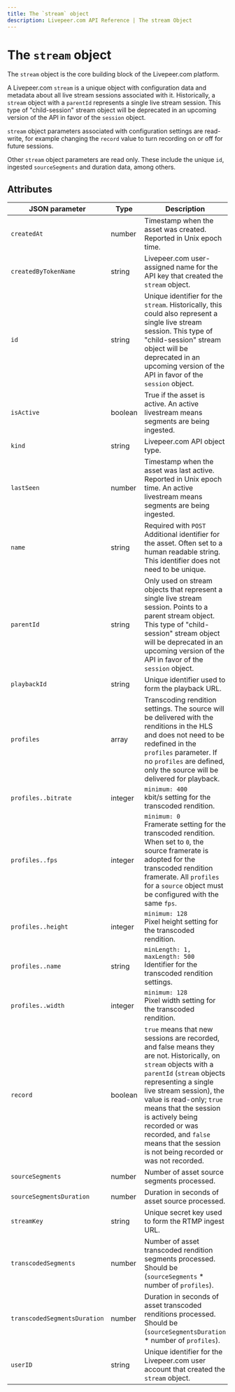 ```yaml
---
title: The `stream` object
description: Livepeer.com API Reference | The stream Object
---
```


# The `stream` object

The `stream` object is the core building block of the Livepeer.com platform.

A Livepeer.com `stream` is a unique object with configuration data and metadata about all live stream sessions associated with it. Historically, a `stream` object with a `parentId` represents a single live stream session. This type of "child-session" stream object will be deprecated in an upcoming version of the API in favor of the `session` object.

`stream` object parameters associated with configuration settings are read-write, for example changing the `record` value to turn recording on or off for future sessions.

Other `stream` object parameters are read only. These include the unique `id`, ingested `sourceSegments` and duration data, among others.

## Attributes

| JSON parameter               | Type    | Description                                                                                                                                                                                                                                                                                                                   |
| ---------------------------- | ------- | ----------------------------------------------------------------------------------------------------------------------------------------------------------------------------------------------------------------------------------------------------------------------------------------------------------------------------- |
| `createdAt`                  | number  | Timestamp when the asset was created. Reported in Unix epoch time.                                                                                                                                                                                                                                                            |
| `createdByTokenName`         | string  | Livepeer.com user-assigned name for the API key that created the `stream` object.                                                                                                                                                                                                                                             |
| `id`                         | string  | Unique identifier for the `stream`. Historically, this could also represent a single live stream session. This type of "child-session" stream object will be deprecated in an upcoming version of the API in favor of the `session` object.                                                                                    |
| `isActive`                   | boolean | True if the asset is active. An active livestream means segments are being ingested.                                                                                                                                                                                                                                          |
| `kind`                       | string  | Livepeer.com API object type.                                                                                                                                                                                                                                                                                                 |
| `lastSeen`                   | number  | Timestamp when the asset was last active. Reported in Unix epoch time. An active livestream means segments are being ingested.                                                                                                                                                                                                |
| `name`                       | string  | Required with `POST`<br />Additional identifier for the asset. Often set to a human readable string. This identifier does not need to be unique.                                                                                                                                                                              |
| `parentId`                   | string  | Only used on stream objects that represent a single live stream session. Points to a parent stream object. This type of "child-session" stream object will be deprecated in an upcoming version of the API in favor of the `session` object.                                                                                  |
| `playbackId`                 | string  | Unique identifier used to form the playback URL.                                                                                                                                                                                                                                                                              |
| `profiles`                   | array   | Transcoding rendition settings. The source will be delivered with the renditions in the HLS and does not need to be redefined in the `profiles` parameter. If no `profiles` are defined, only the source will be delivered for playback.                                                                                      |
| `profiles..bitrate`          | integer | `minimum: 400`<br />kbit/s setting for the transcoded rendition.                                                                                                                                                                                                                                                              |
| `profiles..fps`              | integer | `minimum: 0`<br />Framerate setting for the transcoded rendition. When set to `0`, the source framerate is adopted for the transcoded rendition framerate. All `profiles` for a `source` object must be configured with the same `fps`.                                                                                       |
| `profiles..height`           | integer | `minimum: 128`<br />Pixel height setting for the transcoded rendition.                                                                                                                                                                                                                                                        |
| `profiles..name`             | string  | `minLength: 1, maxLength: 500`<br />Identifier for the transcoded rendition settings.                                                                                                                                                                                                                                         |
| `profiles..width`            | integer | `minimum: 128`<br />Pixel width setting for the transcoded rendition.                                                                                                                                                                                                                                                         |
| `record `                    | boolean | `true` means that new sessions are recorded, and false means they are not. Historically, on `stream` objects with a `parentId` (`stream` objects representing a single live stream session), the value is read-only; `true` means that the session is actively being recorded or was recorded, and `false` means that the session is not being recorded or was not recorded.|
| `sourceSegments`             | number  | Number of asset source segments processed.                                                                                                                                                                                                                                                                                    |
| `sourceSegmentsDuration`     | number  | Duration in seconds of asset source processed.                                                                                                                                                                                                                                                                                |
| `streamKey`                  | string  | Unique secret key used to form the RTMP ingest URL.                                                                                                                                                                                                                                                                           |
| `transcodedSegments`         | number  | Number of asset transcoded rendition segments processed. Should be (`sourceSegments` \* number of `profiles`).                                                                                                                                                                                                                |
| `transcodedSegmentsDuration` | number  | Duration in seconds of asset transcoded renditions processed. Should be (`sourceSegmentsDuration` \* number of `profiles`).                                                                                                                                                                                                   |
| `userID`                     | string  | Unique identifier for the Livepeer.com user account that created the `stream` object.                                                                                                                                                                                                                                         |